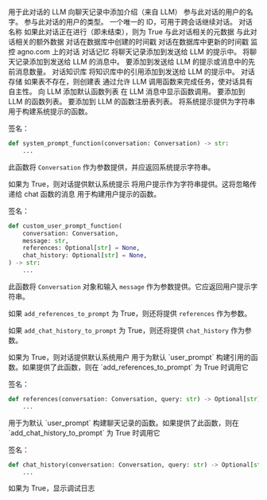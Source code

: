 <ResponseField name="llm" type="LLM">
  用于此对话的 LLM
</ResponseField>
<ResponseField name="introduction" type="str">
  向聊天记录中添加介绍（来自 LLM）
</ResponseField>

<ResponseField name="user_name" type="str">
  参与此对话的用户的名字。
</ResponseField>
<ResponseField name="user_type" type="str">
  参与此对话的用户的类型。
</ResponseField>

<ResponseField name="id" type="str">
  一个唯一的 ID，可用于跨会话继续对话。
</ResponseField>
<ResponseField name="name" type="str">
  对话名称
</ResponseField>
<ResponseField name="is_active" type="bool">
  如果此对话正在进行（即未结束），则为 True
</ResponseField>
<ResponseField name="meta_data" type="Dict[str, Any]">
  与此对话相关的元数据
</ResponseField>
<ResponseField name="extra_data" type="Dict[str, Any]">
  与此对话相关的额外数据
</ResponseField>
<ResponseField name="created_at" type="datetime">
  对话在数据库中创建的时间戳
</ResponseField>
<ResponseField name="updated_at" type="datetime">
  对话在数据库中更新的时间戳
</ResponseField>
<ResponseField name="monitoring" type="bool">
  监控 agno.com 上的对话
</ResponseField>

<ResponseField name="memory" type="ConversationMemory">
  对话记忆
</ResponseField> <ResponseField name="add_chat_history_to_prompt" type="bool">
  将聊天记录添加到发送给 LLM 的提示中。
</ResponseField> <ResponseField name="add_chat_history_to_messages" type="bool">
  将聊天记录添加到发送给 LLM 的消息中。
</ResponseField> <ResponseField name="num_history_messages" type="int">
  要添加到发送给 LLM 的提示或消息中的先前消息数量。
</ResponseField>

<ResponseField name="knowledge_base" type="KnowledgeBase">
  对话知识库
</ResponseField> <ResponseField name="add_references_to_prompt" type="bool">
  将知识库中的引用添加到发送给 LLM 的提示中。
</ResponseField>

<ResponseField name="storage" type="ConversationStorage">
  对话存储
</ResponseField> <ResponseField name="create_storage" type="bool">
  如果表不存在，则创建表
</ResponseField>

<ResponseField name="function_calls" type="bool">
  通过允许 LLM 调用函数来完成任务，使对话具有自主性。
</ResponseField>
<ResponseField name="default_functions" type="bool">
  向 LLM 添加默认函数列表
</ResponseField>
<ResponseField name="show_function_calls" type="bool">
  在 LLM 消息中显示函数调用。
</ResponseField>
<ResponseField name="functions" type="List[Callable]">
  要添加到 LLM 的函数列表。
</ResponseField>
<ResponseField name="function_registries" type="List[FunctionRegistry]">
  要添加到 LLM 的函数注册表列表。
</ResponseField>

<ResponseField name="system_prompt" type="str">
  将系统提示提供为字符串
</ResponseField>
<ResponseField name="system_prompt_function" type="Callable[..., Optional[str]]">
  用于构建系统提示的函数。

签名：

```python
def system_prompt_function(conversation: Conversation) -> str:
    ...
```

</ResponseField>

此函数将 `Conversation` 作为参数提供，并应返回系统提示字符串。

<ResponseField name="use_default_system_prompt" type="bool">
  如果为 True，则对话提供默认系统提示
</ResponseField>

<ResponseField name="user_prompt" type="str">
  将用户提示作为字符串提供。这将忽略传递给 chat 函数的消息
</ResponseField>
<ResponseField name="user_prompt_function" type="Callable[..., str]">
用于构建用户提示的函数。

签名：

```python
def custom_user_prompt_function(
    conversation: Conversation,
    message: str,
    references: Optional[str] = None,
    chat_history: Optional[str] = None,
) -> str:
    ...
```

此函数将 `Conversation` 对象和输入 `message` 作为参数提供。它应返回用户提示字符串。

如果 `add_references_to_prompt` 为 True，则还将提供 `references` 作为参数。

如果 `add_chat_history_to_prompt` 为 True，则还将提供 `chat_history` 作为参数。

</ResponseField>
<ResponseField name="use_default_user_prompt" type="bool">
如果为 True，则对话提供默认系统用户
</ResponseField>

<ResponseField name="references_function" type="Callable[..., Optional[str]]">
用于为默认 `user_prompt` 构建引用的函数。如果提供了此函数，则在 `add_references_to_prompt` 为 True 时调用它

签名：

```python
def references(conversation: Conversation, query: str) -> Optional[str]:
    ...
```

</ResponseField>
<ResponseField name="chat_history_function" type="Callable[..., Optional[str]]">
用于为默认 `user_prompt` 构建聊天记录的函数。如果提供了此函数，则在 `add_chat_history_to_prompt` 为 True 时调用它

签名：

```python
def chat_history(conversation: Conversation, query: str) -> Optional[str]:
    ...
```

</ResponseField>

<ResponseField name="debug_mode" type="bool">
  如果为 True，显示调试日志
</ResponseField>